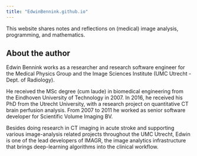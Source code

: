 ```yaml
---
title: "EdwinBennink.github.io"
---
```


This website shares notes and reflections on (medical) image analysis, programming, and mathematics.

## About the author
Edwin Bennink works as a researcher and research software engineer for the Medical Physics Group
and the Image Sciences Institute (UMC Utrecht - Dept. of Radiology).

He received the MSc degree (cum laude) in biomedical engineering from the Eindhoven University of
Technology in 2007. In 2016, he received his PhD from the Utrecht University, with a research
project on quantitative CT brain perfusion analysis. From 2007 to 2011 he worked as senior software
developer for Scientific Volume Imaging BV.

Besides doing research in CT imaging in acute stroke and supporting various image-analysis related
projects throughout the UMC Utrecht, Edwin is one of the lead developers of IMAGR, the image
analytics infrastructure that brings deep-learning algorithms into the clinical workflow.